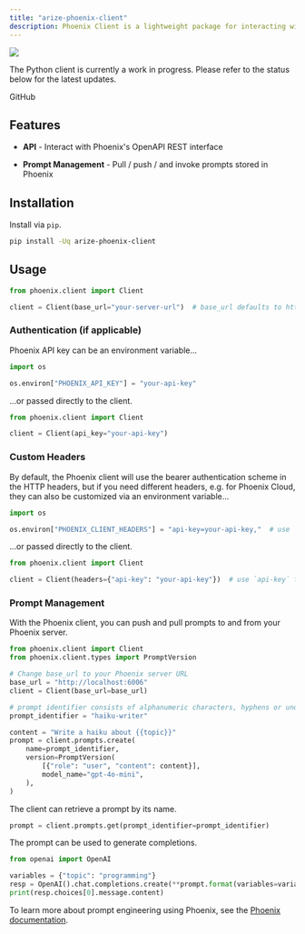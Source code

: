 ```yaml
---
title: "arize-phoenix-client"
description: Phoenix Client is a lightweight package for interacting with the Phoenix server.
---
```


<a href="https://pypi.org/project/arize-phoenix-client/">
    <img src="https://storage.googleapis.com/arize-phoenix-assets/assets/images/phoenix-docs-images/68f3d6c3-badge.svg" />
</a>

The Python client is currently a work in progress. Please refer to the status below for the latest updates.

<Card horizontal title="🗺 Python Client / SDK migration · Issue #6542 · Arize-ai/phoenix" icon="github" href="https://github.com/Arize-ai/phoenix/issues/6542">
GitHub
</Card>

## Features

* **API** - Interact with Phoenix's OpenAPI REST interface

* **Prompt Management** - Pull / push / and invoke prompts stored in Phoenix

## Installation

Install via `pip`.

```sh
pip install -Uq arize-phoenix-client
```

## Usage

```python
from phoenix.client import Client

client = Client(base_url="your-server-url")  # base_url defaults to http://localhost:6006
```

### Authentication (if applicable)

Phoenix API key can be an environment variable...

```py
import os

os.environ["PHOENIX_API_KEY"] = "your-api-key"
```

...or passed directly to the client.

```py
from phoenix.client import Client

client = Client(api_key="your-api-key")
```

### Custom Headers

By default, the Phoenix client will use the bearer authentication scheme in the HTTP headers, but if you need different headers, e.g. for Phoenix Cloud, they can also be customized via an environment variable...

```python
import os

os.environ["PHOENIX_CLIENT_HEADERS"] = "api-key=your-api-key,"  # use `api-key` for Phoenix Cloud
```

...or passed directly to the client.

```python
from phoenix.client import Client

client = Client(headers={"api-key": "your-api-key"})  # use `api-key` for Phoenix Cloud
```

### Prompt Management

With the Phoenix client, you can push and pull prompts to and from your Phoenix server.

```python
from phoenix.client import Client
from phoenix.client.types import PromptVersion

# Change base_url to your Phoenix server URL
base_url = "http://localhost:6006"
client = Client(base_url=base_url)

# prompt identifier consists of alphanumeric characters, hyphens or underscores
prompt_identifier = "haiku-writer"

content = "Write a haiku about {{topic}}"
prompt = client.prompts.create(
    name=prompt_identifier,
    version=PromptVersion(
        [{"role": "user", "content": content}],
        model_name="gpt-4o-mini",
    ),
)
```

The client can retrieve a prompt by its name.

```py
prompt = client.prompts.get(prompt_identifier=prompt_identifier)
```

The prompt can be used to generate completions.

```python
from openai import OpenAI

variables = {"topic": "programming"}
resp = OpenAI().chat.completions.create(**prompt.format(variables=variables))
print(resp.choices[0].message.content)
```

To learn more about prompt engineering using Phoenix, see the [Phoenix documentation](https://arize.com/docs/phoenix/prompt-engineering/how-to-prompts).


